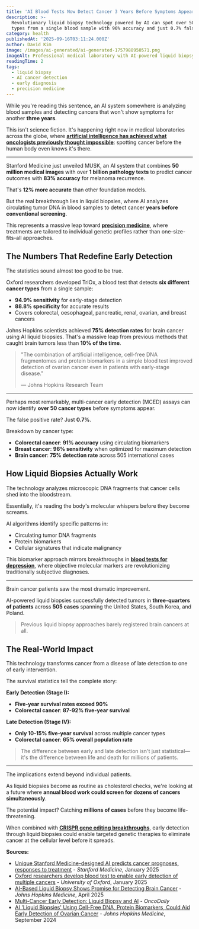 ```yaml
---
title: 'AI Blood Tests Now Detect Cancer 3 Years Before Symptoms Appear'
description: >-
  Revolutionary liquid biopsy technology powered by AI can spot over 50 cancer
  types from a single blood sample with 96% accuracy and just 0.7% false positives
category: health
publishedAt: '2025-09-16T03:11:24.000Z'
author: David Kim
image: /images/ai-generated/ai-generated-1757988950571.png
imageAlt: Professional medical laboratory with AI-powered liquid biopsy testing equipment and blood samples
readingTime: 2
tags:
  - liquid biopsy
  - AI cancer detection
  - early diagnosis
  - precision medicine
---
```


While you're reading this sentence, an AI system somewhere is analyzing blood samples and detecting cancers that won't show symptoms for another **three years**.

This isn't science fiction. It's happening right now in medical laboratories across the globe, where **[artificial intelligence has achieved what oncologists previously thought impossible](/technology/ucla-brain-chip-paralyzed-patients-4x-faster)**: spotting cancer before the human body even knows it's there.

---

Stanford Medicine just unveiled MUSK, an AI system that combines **50 million medical images** with over **1 billion pathology texts** to predict cancer outcomes with **83% accuracy** for melanoma recurrence.

That's **12% more accurate** than other foundation models.

But the real breakthrough lies in liquid biopsies, where AI analyzes circulating tumor DNA in blood samples to detect cancer **years before conventional screening**.

This represents a massive leap toward **[precision medicine](/health/precision-medicine-revolution-2025)**, where treatments are tailored to individual genetic profiles rather than one-size-fits-all approaches.

## The Numbers That Redefine Early Detection

The statistics sound almost too good to be true.

Oxford researchers developed TriOx, a blood test that detects **six different cancer types** from a single sample:

- **94.9% sensitivity** for early-stage detection
- **88.8% specificity** for accurate results
- Covers colorectal, oesophageal, pancreatic, renal, ovarian, and breast cancers

Johns Hopkins scientists achieved **75% detection rates** for brain cancer using AI liquid biopsies. That's a massive leap from previous methods that caught brain tumors less than **10% of the time**.

> "The combination of artificial intelligence, cell-free DNA fragmentomes and protein biomarkers in a simple blood test improved detection of ovarian cancer even in patients with early-stage disease."
>
> — Johns Hopkins Research Team

---

Perhaps most remarkably, multi-cancer early detection (MCED) assays can now identify **over 50 cancer types** before symptoms appear.

The false positive rate? Just **0.7%**.

Breakdown by cancer type:
- **Colorectal cancer**: **91% accuracy** using circulating biomarkers
- **Breast cancer**: **96% sensitivity** when optimized for maximum detection
- **Brain cancer**: **75% detection rate** across 505 international cases

## How Liquid Biopsies Actually Work

The technology analyzes microscopic DNA fragments that cancer cells shed into the bloodstream.

Essentially, it's reading the body's molecular whispers before they become screams.

AI algorithms identify specific patterns in:
- Circulating tumor DNA fragments
- Protein biomarkers
- Cellular signatures that indicate malignancy

This biomarker approach mirrors breakthroughs in **[blood tests for depression](/psychology/revolutionary-blood-test-depression-biomarkers)**, where objective molecular markers are revolutionizing traditionally subjective diagnoses.

---

Brain cancer patients saw the most dramatic improvement.

AI-powered liquid biopsies successfully detected tumors in **three-quarters of patients** across **505 cases** spanning the United States, South Korea, and Poland.

> Previous liquid biopsy approaches barely registered brain cancers at all.

## The Real-World Impact

This technology transforms cancer from a disease of late detection to one of early intervention.

The survival statistics tell the complete story:

**Early Detection (Stage I):**
- **Five-year survival rates exceed 90%**
- **Colorectal cancer**: **87-92% five-year survival**

**Late Detection (Stage IV):**
- **Only 10-15% five-year survival** across multiple cancer types
- **Colorectal cancer**: **65% overall population rate**

> The difference between early and late detection isn't just statistical—it's the difference between life and death for millions of patients.

---

The implications extend beyond individual patients.

As liquid biopsies become as routine as cholesterol checks, we're looking at a future where **annual blood work could screen for dozens of cancers simultaneously**.

The potential impact? Catching **millions of cases** before they become life-threatening.

When combined with **[CRISPR gene editing breakthroughs](/science/crispr-therapeutics-breakthrough-2025)**, early detection through liquid biopsies could enable targeted genetic therapies to eliminate cancer at the cellular level before it spreads.

**Sources:**

- [Unique Stanford Medicine-designed AI predicts cancer prognoses, responses to treatment](https://med.stanford.edu/news/all-news/2025/01/ai-cancer-prognosis.html) - _Stanford Medicine_, January 2025
- [Oxford researchers develop blood test to enable early detection of multiple cancers](https://www.ox.ac.uk/news/2025-01-13-oxford-researchers-develop-blood-test-enable-early-detection-multiple-cancers) - _University of Oxford_, January 2025
- [AI-Based Liquid Biopsy Shows Promise for Detecting Brain Cancer](https://www.hopkinsmedicine.org/news/newsroom/news-releases/2025/04/ai-based-liquid-biopsy-shows-promise-for-detecting-brain-cancer) - _Johns Hopkins Medicine_, April 2025
- [Multi-Cancer Early Detection: Liquid Biopsy and AI](https://oncodaily.com/oncolibrary/multi-cancer-early-detection-liquid-biops) - _OncoDaily_
- [AI 'Liquid Biopsies' Using Cell-Free DNA, Protein Biomarkers, Could Aid Early Detection of Ovarian Cancer](https://www.hopkinsmedicine.org/news/newsroom/news-releases/2024/09/ai-liquid-biopsies-using-cell-free-dna-protein-biomarkers-could-aid-early-detection-of-ovarian-cancer) - _Johns Hopkins Medicine_, September 2024